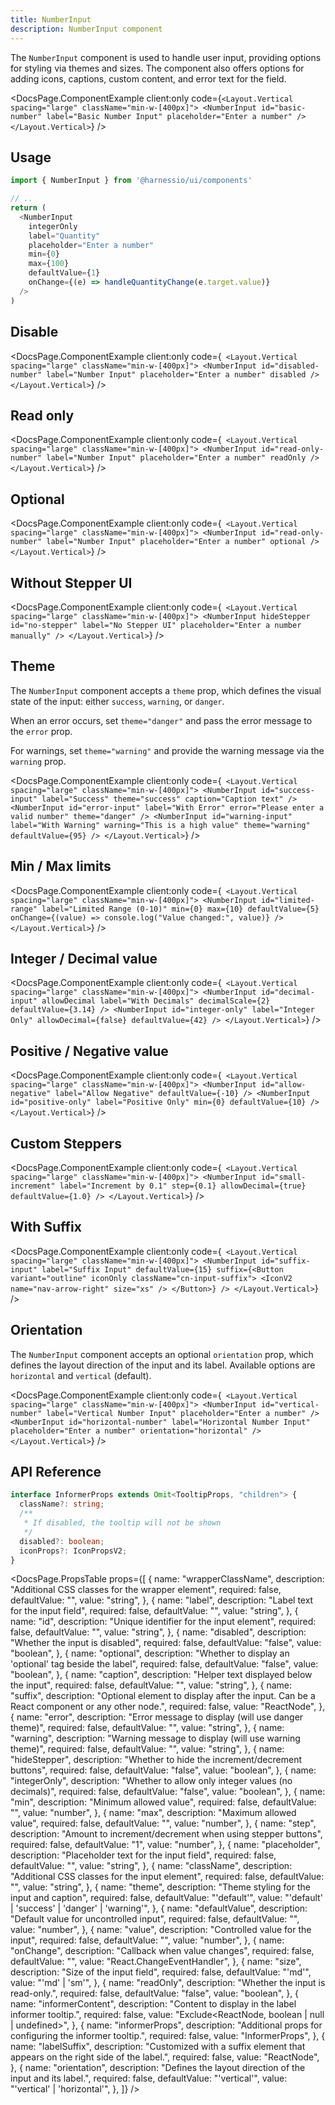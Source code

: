 ```yaml
---
title: NumberInput
description: NumberInput component
---
```


The `NumberInput` component is used to handle user input, providing options for styling via themes and sizes.
The component also offers options for adding icons, captions, custom content, and error text for the field.


<DocsPage.ComponentExample
  client:only
  code={`
  <Layout.Vertical spacing="large" className="min-w-[400px]">
    <NumberInput id="basic-number" label="Basic Number Input" placeholder="Enter a number" />
  </Layout.Vertical>
`}
/>

## Usage

```typescript jsx
import { NumberInput } from '@harnessio/ui/components'

// ..
return (
  <NumberInput
    integerOnly
    label="Quantity"
    placeholder="Enter a number"
    min={0}
    max={100}
    defaultValue={1}
    onChange={(e) => handleQuantityChange(e.target.value)}
  />
)
```

## Disable

<DocsPage.ComponentExample
  client:only
  code={`
  <Layout.Vertical spacing="large" className="min-w-[400px]">
    <NumberInput id="disabled-number" label="Number Input" placeholder="Enter a number" disabled />
  </Layout.Vertical>`}
/>

## Read only

<DocsPage.ComponentExample
  client:only
  code={`
  <Layout.Vertical spacing="large" className="min-w-[400px]">
    <NumberInput id="read-only-number" label="Number Input" placeholder="Enter a number" readOnly />
  </Layout.Vertical>`}
/>

## Optional

<DocsPage.ComponentExample
  client:only
  code={`
  <Layout.Vertical spacing="large" className="min-w-[400px]">
    <NumberInput id="read-only-number" label="Number Input" placeholder="Enter a number" optional />
  </Layout.Vertical>`}
/>

## Without Stepper UI

<DocsPage.ComponentExample
  client:only
  code={`
  <Layout.Vertical spacing="large" className="min-w-[400px]">
    <NumberInput
      hideStepper
      id="no-stepper"
      label="No Stepper UI"
      placeholder="Enter a number manually"
    />
  </Layout.Vertical>`}
/>

## Theme

The `NumberInput` component accepts a `theme` prop, which defines the visual state of the input: either `success`, `warning`, or `danger`.

When an error occurs, set `theme="danger"` and pass the error message to the `error` prop.

For warnings, set `theme="warning"` and provide the warning message via the `warning` prop.

<DocsPage.ComponentExample
  client:only
  code={`
  <Layout.Vertical spacing="large" className="min-w-[400px]">
    <NumberInput
      id="success-input"
      label="Success"
      theme="success"
      caption="Caption text"
    />
    <NumberInput
      id="error-input"
      label="With Error"
      error="Please enter a valid number"
      theme="danger"
    />
    <NumberInput
      id="warning-input"
      label="With Warning"
      warning="This is a high value"
      theme="warning"
      defaultValue={95}
    />
  </Layout.Vertical>`}
/>

## Min / Max limits

<DocsPage.ComponentExample
  client:only
  code={`
  <Layout.Vertical spacing="large" className="min-w-[400px]">
    <NumberInput
      id="limited-range"
      label="Limited Range (0-10)"
      min={0}
      max={10}
      defaultValue={5}
      onChange={(value) => console.log("Value changed:", value)}
    />
  </Layout.Vertical>`}
/>

## Integer / Decimal value

<DocsPage.ComponentExample
  client:only
  code={`
  <Layout.Vertical spacing="large" className="min-w-[400px]">
    <NumberInput
      id="decimal-input"
      allowDecimal
      label="With Decimals"
      decimalScale={2}
      defaultValue={3.14}
    />
    <NumberInput
      id="integer-only"
      label="Integer Only"
      allowDecimal={false}
      defaultValue={42}
    />
  </Layout.Vertical>`}
/>

## Positive / Negative value

<DocsPage.ComponentExample
  client:only
  code={`
  <Layout.Vertical spacing="large" className="min-w-[400px]">
    <NumberInput id="allow-negative" label="Allow Negative" defaultValue={-10} />
    <NumberInput
      id="positive-only"
      label="Positive Only"
      min={0}
      defaultValue={10}
    />
  </Layout.Vertical>`}
/>

## Custom Steppers

<DocsPage.ComponentExample
  client:only
  code={`
  <Layout.Vertical spacing="large" className="min-w-[400px]">
    <NumberInput
      id="small-increment"
      label="Increment by 0.1"
      step={0.1}
      allowDecimal={true}
      defaultValue={1.0}
    />
  </Layout.Vertical>`}
/>

## With Suffix

<DocsPage.ComponentExample
  client:only
  code={`
  <Layout.Vertical spacing="large" className="min-w-[400px]">
    <NumberInput
      id="suffix-input"
      label="Suffix Input"
      defaultValue={15}
      suffix={<Button variant="outline" iconOnly className="cn-input-suffix">
        <IconV2 name="nav-arrow-right" size="xs" />
      </Button>}
    />
  </Layout.Vertical>`}
/>

## Orientation

The `NumberInput` component accepts an optional `orientation` prop, which defines the layout direction of the input and its label.
Available options are `horizontal` and `vertical` (default).

<DocsPage.ComponentExample
  client:only
  code={`
  <Layout.Vertical spacing="large" className="min-w-[400px]">
    <NumberInput id="vertical-number" label="Vertical Number Input" placeholder="Enter a number" />
    <NumberInput id="horizontal-number" label="Horizontal Number Input" placeholder="Enter a number" orientation="horizontal" />
  </Layout.Vertical>`}
/>

## API Reference

```typescript
interface InformerProps extends Omit<TooltipProps, "children"> {
  className?: string;
  /**
   * If disabled, the tooltip will not be shown
   */
  disabled?: boolean;
  iconProps?: IconPropsV2;
}
```

<DocsPage.PropsTable
  props={[
    {
      name: "wrapperClassName",
      description: "Additional CSS classes for the wrapper element",
      required: false,
      defaultValue: "",
      value: "string",
    },
    {
      name: "label",
      description: "Label text for the input field",
      required: false,
      defaultValue: "",
      value: "string",
    },
    {
      name: "id",
      description: "Unique identifier for the input element",
      required: false,
      defaultValue: "",
      value: "string",
    },
    {
      name: "disabled",
      description: "Whether the input is disabled",
      required: false,
      defaultValue: "false",
      value: "boolean",
    },
    {
      name: "optional",
      description: "Whether to display an 'optional' tag beside the label",
      required: false,
      defaultValue: "false",
      value: "boolean",
    },
    {
      name: "caption",
      description: "Helper text displayed below the input",
      required: false,
      defaultValue: "",
      value: "string",
    },
    {
      name: "suffix",
      description:
        "Optional element to display after the input. Can be a React component or any other node.",
      required: false,
      value: "ReactNode",
    },
    {
      name: "error",
      description: "Error message to display (will use danger theme)",
      required: false,
      defaultValue: "",
      value: "string",
    },
    {
      name: "warning",
      description: "Warning message to display (will use warning theme)",
      required: false,
      defaultValue: "",
      value: "string",
    },
    {
      name: "hideStepper",
      description: "Whether to hide the increment/decrement buttons",
      required: false,
      defaultValue: "false",
      value: "boolean",
    },
    {
      name: "integerOnly",
      description: "Whether to allow only integer values (no decimals)",
      required: false,
      defaultValue: "false",
      value: "boolean",
    },
    {
      name: "min",
      description: "Minimum allowed value",
      required: false,
      defaultValue: "",
      value: "number",
    },
    {
      name: "max",
      description: "Maximum allowed value",
      required: false,
      defaultValue: "",
      value: "number",
    },
    {
      name: "step",
      description: "Amount to increment/decrement when using stepper buttons",
      required: false,
      defaultValue: "1",
      value: "number",
    },
    {
      name: "placeholder",
      description: "Placeholder text for the input field",
      required: false,
      defaultValue: "",
      value: "string",
    },
    {
      name: "className",
      description: "Additional CSS classes for the input element",
      required: false,
      defaultValue: "",
      value: "string",
    },
    {
      name: "theme",
      description: "Theme styling for the input and caption",
      required: false,
      defaultValue: "'default'",
      value: "'default' | 'success' | 'danger' | 'warning'",
    },
    {
      name: "defaultValue",
      description: "Default value for uncontrolled input",
      required: false,
      defaultValue: "",
      value: "number",
    },
    {
      name: "value",
      description: "Controlled value for the input",
      required: false,
      defaultValue: "",
      value: "number",
    },
    {
      name: "onChange",
      description: "Callback when value changes",
      required: false,
      defaultValue: "",
      value: "React.ChangeEventHandler<HTMLInputElement>",
    },
    {
      name: "size",
      description: "Size of the input field",
      required: false,
      defaultValue: "'md'",
      value: "'md' | 'sm'",
    },
    {
      name: "readOnly",
      description: "Whether the input is read-only.",
      required: false,
      defaultValue: "false",
      value: "boolean",
    },
    {
      name: "informerContent",
      description: "Content to display in the label informer tooltip.",
      required: false,
      value: "Exclude<ReactNode, boolean | null | undefined>",
    },
    {
      name: "informerProps",
      description: "Additional props for configuring the informer tooltip.",
      required: false,
      value: "InformerProps",
    },
    {
      name: "labelSuffix",
      description:
        "Customized with a suffix element that appears on the right side of the label.",
      required: false,
      value: "ReactNode",
    },
    {
      name: "orientation",
      description: "Defines the layout direction of the input and its label.",
      required: false,
      defaultValue: "'vertical'",
      value: "'vertical' | 'horizontal'",
    },
  ]}
/>
